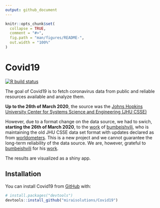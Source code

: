 ```yaml
---
output: github_document
---
```


<!-- README.md is generated from README.Rmd. Please edit that file -->

```r
knitr::opts_chunk$set(
  collapse = TRUE,
  comment = "#>",
  fig.path = "man/figures/README-",
  out.width = "100%"
)
```

# Covid19

<!-- badges: start -->
[![R build status](https://github.com/miraisolutions/Covid19/workflows/CI-CD/badge.svg)](https://github.com/miraisolutions/Covid19/actions)
<!-- badges: end -->

The goal of Covid19 is to fetch coronavirus data from public and reliable resources available and analyze them.

**Up to the 26th of March 2020**, the source was the [Johns Hopkins University Center for Systems Science and Engineering (JHU CSSE)](https://github.com/CSSEGISandData/COVID-19)

However, due to a format change on the data source, we had to swich, **starting the 26th of March 2020**, to the [work](https://github.com/bumbeishvili/covid19-daily-data) of [bumbeishvili](https://github.com/bumbeishvili), who is maintaining the old JHU CSSE data set format with updates declared as from [worldometers](https://www.worldometers.info/coronavirus/). This is a new project and we cannot guarantee the long-term reliability of the data source. We are, however, grateful to [bumbeishvili](https://github.com/bumbeishvili) for his [work](https://github.com/bumbeishvili/covid19-daily-data). 

The results are visualized as a shiny app.

## Installation

You can install  Covid19 from [GitHub](https://github.com/) with:

``` r
# install.packages("devtools")
devtools::install_github("miraisolutions/Covid19")
```
